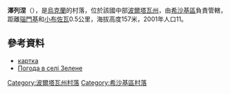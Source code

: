{{coord|49|48|50|N|34|3|48|E|scale:100000_region:UA|display=title}}

'''澤列涅'''（{{lang-uk|Зелене}}），是[[烏克蘭|烏克蘭]]的村落，位於該國中部[[波爾塔瓦州|波爾塔瓦州]]，由[[希沙基區|希沙基區]]負責管轄，距離[[瑙門基|瑙門基]]和[[小布佐瓦|小布佐瓦]]0.5公里，海拔高度157米，2001年人口11。

==參考資料==
* [http://gska2.rada.gov.ua/pls/z7502/A005?rdat1=26.04.2009&rf7571=26941 картка]{{dead link|date=2018年3月 |bot=InternetArchiveBot |fix-attempted=yes }}
* [http://weather.in.ua/ua/poltavskaja/8850 Погода в селі Зелене] {{Wayback|url=http://weather.in.ua/ua/poltavskaja/8850 |date=20111220090841 }}

{{DEFAULTSORT:Зелене}}
[[Category:波爾塔瓦州村落|Category:波爾塔瓦州村落]]
[[Category:希沙基區村落|Category:希沙基區村落]]


{{Poltava-geo-stub}}